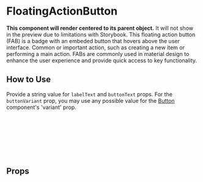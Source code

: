 
<Meta of={FloatingActionButtonStories} />

# FloatingActionButton

**This component will render centered to its parent object.** It will not show in the preview due to limitations with Storybook.
This floating action button (FAB) is a badge with an embeded button that hovers above the user interface.
Common or important action, such as creating a new item or performing a main action.
FABs are commonly used in material design to enhance the user experience and provide
quick access to key functionality.

<Canvas of={Primary} />

## How to Use

Provide a string value for `labelText` and `buttonText` props.
For the `buttonVariant` prop, you may use any possible value for the [Button](/docs/components-button--docs) component's 'variant' prop.

```html
<div>
  <FloatingActionButton
    labelText="2 mailpieces selected"
    buttonText="Cancel Mail Pieces"
    buttonVariant="danger-secondary"
  />
</div>
```

## Props

<ArgTypes story={PRIMARY_STORY} />
